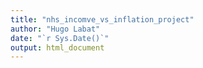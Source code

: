 ```yaml
---
title: "nhs_incomve_vs_inflation_project"
author: "Hugo Labat"
date: "`r Sys.Date()`"
output: html_document
---
```



